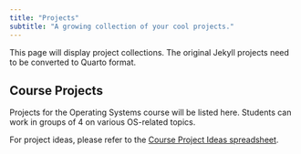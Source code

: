 ```yaml
---
title: "Projects"
subtitle: "A growing collection of your cool projects."
---
```


::: {.callout-note}
This page will display project collections. The original Jekyll projects need to be converted to Quarto format.
:::

## Course Projects

Projects for the Operating Systems course will be listed here. Students can work in groups of 4 on various OS-related topics.

For project ideas, please refer to the [Course Project Ideas spreadsheet](https://docs.google.com/spreadsheets/d/1eVVmBrCTXHa6XhfewG2S9_if11Ija0s_cNMBp5NMbww/edit?usp=sharing).